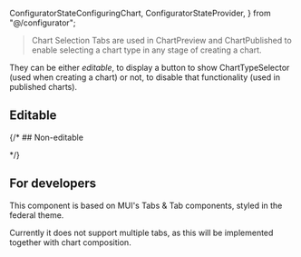   ConfiguratorStateConfiguringChart,
  ConfiguratorStateProvider,
} from "@/configurator";

> Chart Selection Tabs are used in ChartPreview and ChartPublished to enable selecting a chart type in any stage of creating a chart.

They can be either _editable_, to display a button to show ChartTypeSelector (used when creating a chart) or not, to disable that functionality (used in published charts).

<Meta of={ChartSelectionTabsStories} />


## Editable

<Canvas of={ChartSelectionTabsStories.Editable} />


{/* ## Non-editable

<ReactSpecimen span={6}>
  <ConfiguratorStateProvider
    chartId={palmerPenguinsFixture.key}
    initialState={
      {
        ...palmerPenguinsFixture.data,
        state: "PUBLISHED",
      }
    }
    allowDefaultRedirect={false}
  >
    <ChartSelectionTabs />
  </ConfiguratorStateProvider>
</ReactSpecimen> */}

## For developers

This component is based on MUI's Tabs & Tab components, styled in the federal theme.

Currently it does not support multiple tabs, as this will be implemented together with chart composition.

